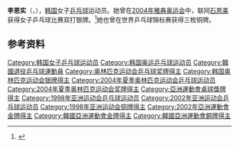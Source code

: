 {{Infobox sportsperson
| name           = 李恩实
| sport          = [[乒乓球|乒乓球]]
| show-medals    = yes
| medaltemplates = 
{{MedalSport | 女子[[乒乓球|乒乓球]] }}
{{MedalCountry | {{KOR}} }}
{{MedalSilver| [[2004年夏季奥林匹克运动会|2004年 雅典]] | [[2004年夏季奥林匹克运动会乒乓球比赛|双打]]}}
}}

'''李恩实'''（{{lang-ko|'''이은실'''}}，{{bd|1976年|12月25日||}}），[[韩国|韩国]]女子[[乒乓球|乒乓球]]运动员。她曾在[[2004年雅典奥运会|2004年雅典奥运会]]中，联同[[石恩美|石恩美]]获得女子乒乓球比赛双打银牌。<ref>{{cite web |url=http://www.ittf.com/ittf_stats/All_events3.asp?ID=4294 |title=存档副本 |accessdate=2011-05-17  |deadurl=yes |archiveurl=https://web.archive.org/web/20121016192055/http://www.ittf.com/ittf_stats/All_events3.asp?ID=4294 |archivedate=2012-10-16 }}</ref>她也曾在世界乒乓球锦标赛获得三枚铜牌。

== 参考资料 ==
{{reflist}}

{{韩国乒乓球}}
{{亚洲乒乓球锦标赛女子双打冠军}}
{{亚洲运动会乒乓球比赛女子双打冠军}}

{{Authority control}}
{{DEFAULTSORT:Lee}}
[[Category:韩国女子乒乓球运动员|Category:韩国女子乒乓球运动员]]
[[Category:韩国奥运乒乓球运动员|Category:韩国奥运乒乓球运动员]]
[[Category:韓國退役乒乓球運動員|Category:韓國退役乒乓球運動員]]
[[Category:奥林匹克运动会乒乓球奖牌得主|Category:奥林匹克运动会乒乓球奖牌得主]]
[[Category:韩国奥林匹克运动会银牌得主|Category:韩国奥林匹克运动会银牌得主]]
[[Category:2004年夏季奥林匹克运动会乒乓球运动员|Category:2004年夏季奥林匹克运动会乒乓球运动员]]
[[Category:2004年夏季奥林匹克运动会奖牌得主|Category:2004年夏季奥林匹克运动会奖牌得主]]
[[Category:亞洲運動會桌球獎牌得主|Category:亞洲運動會桌球獎牌得主]]
[[Category:1998年亚洲运动会乒乓球运动员|Category:1998年亚洲运动会乒乓球运动员]]
[[Category:2002年亚洲运动会乒乓球运动员|Category:2002年亚洲运动会乒乓球运动员]]
[[Category:1998年亚洲运动会铜牌得主|Category:1998年亚洲运动会铜牌得主]]
[[Category:2002年亞洲運動會金牌得主|Category:2002年亞洲運動會金牌得主]]
[[Category:韓國亞洲運動會金牌得主|Category:韓國亞洲運動會金牌得主]]
[[Category:韓國亞洲運動會銅牌得主|Category:韓國亞洲運動會銅牌得主]]
